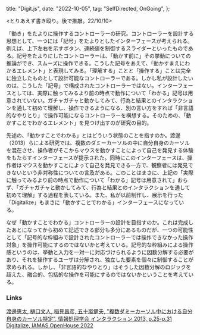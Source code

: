   title: "Digit.js",
  date: "2022-10-05",
  tag: "SelfDirected, OnGoing",
};

<とりあえず書き殴り。後で推敲。22/10/10>

「動き」をたよりに操作するコントローラーの研究。コントローラーを設計する思想として、一つには「記号」をたよりとしたインターフェースが考えられる。例えば、上下左右を示すボタン、連続値を制御するスライダーといったものである。記号をたよりにしたコントローラーは、「動かす前に」その挙動についての推論ができ、スムーズに操作できる。こうした記号をあえて、「動かすまえにわかるエレメント」と表現してみる。「理解する」ことと「操作する」ことは完全に独立したものとして設計可能なコントローラーである。しかし私が設計したいのは、こうした「記号」で構成されたコントローラーではない。インターフェースとしては、実際に触ってみるより前の時点で動作について「わかる」記号は用意されていない。ガチャガチャと動かしてみて、行為と結果とのインタラクションを通して初めて理解し、操作できるようになる、別の言い方をすれば「非言語的なやりとり」で操作可能になるコントローラーを構想する。そのための、「動かすことでわかるエレメント」を見つけ出すのが研究の目的。

先述の、「動かすことでわかる」とはどういう状態のことを指すのか。渡邊（2013）らによる研究では、複数のダミーカーソルの中に自分自身のカーソルを混在させ、操作者がそこからマウスを動かすことによって自己を発見する体験をもたらすインターフェースが提示された。同時にこのインターフェースは、操作者はマウスを動かすことによって自己を発見できる一方で、観察者には発見できないという非対称性についての言及がある。このことはまさに、上記の「実際に触ってみるより前の時点で動作について「わかる」記号は用意されて」おらず、「ガチャガチャと動かしてみて、行為と結果とのインタラクションを通して初めて理解」する過程を表している。また、私が以前制作し、展示を行った「Digitalize」もまさに「動かすことでわかる」インターフェースになっている。

なぜ「動かすことでわかる」コントローラーの設計を目指すのか。これは完成したあとになってから初めて記述できる部分も多分にあるものだが、一つの可能性として「記号的な枠組みで設計されたコントローラーでは操作できなかった操作対象」を操作可能にするのではないかと考えている。記号的な枠組みによる操作感というのは、挙動と入力を一対一に対応づけられるように因数分解する必要があり、それを操作するユーザは分解され、独立した要素を個々に制御することが求められる。しかし、「非言語的なやりとり」はそうした因数分解のロジックを超えた、融合的、包括的な操作を可能にするのではないかということを考えている。

### Links

[渡邊恵太, 樋口文人, 稲見昌彦, 五十嵐健夫, "複数ダミーカーソル中における自分自身のカーソル特定", 情報処理学会 インタラクション 2013, p.25-p.31](http://www.interaction-ipsj.org/archives/paper2013/data/Interaction2013/oral/data/pdf/13INT004.pdf)
[Digitalize, IAMAS OpenHouse 2022](https://k1105.github.io/eee_openhouse_2022/)
